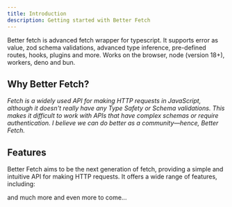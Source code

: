 ```yaml
---
title: Introduction
description: Getting started with Better Fetch
---
```


Better fetch is advanced fetch wrapper for typescript. It supports error as value, zod schema validations, advanced type inference, pre-defined routes, hooks, plugins and more. Works on the browser, node (version 18+), workers, deno and bun.

## Why Better Fetch?

*Fetch is a widely used API for making HTTP requests in JavaScript, although it doesn't really have any Type Safety or Schema validations. This makes it difficult to work with APIs that have complex schemas or require authentication. I believe we can do better as a community—hence, Better Fetch.*

## Features

Better Fetch aims to be the next generation of fetch, providing a simple and intuitive API for making HTTP requests. It offers a wide range of features, including:

<Features/>

and much more and even more to come...